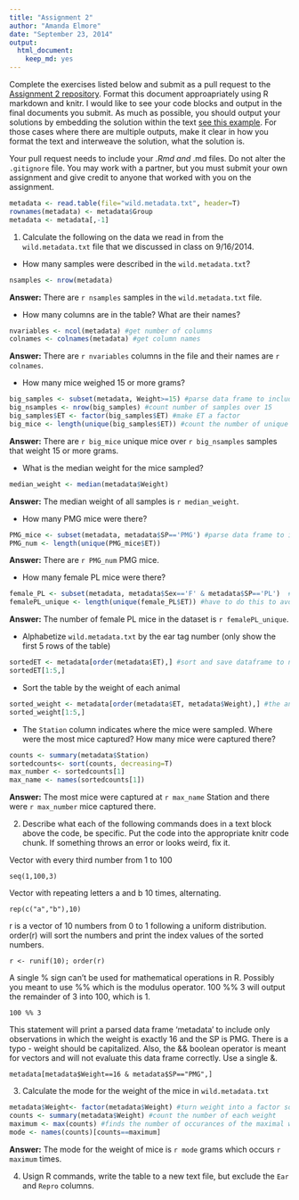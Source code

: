 ```yaml
---
title: "Assignment 2"
author: "Amanda Elmore"
date: "September 23, 2014"
output:
  html_document:
    keep_md: yes
---
```


Complete the exercises listed below and submit as a pull request to the [Assignment 2 repository](http://www.github.com/microbialinformatics/assignment02).  Format this document approapriately using R markdown and knitr. I would like to see your code blocks and output in the final documents you submit. As much as possible, you should output your solutions by embedding the solution within the text [see this example](https://github.com/microbialinformatics/assignment02/blob/master/example.Rmd). For those cases where there are multiple outputs, make it clear in how you format the text and interweave the solution, what the solution is.

Your pull request needs to include your *.Rmd and *.md files. Do not alter the `.gitignore` file. You may work with a partner, but you must submit your own assignment and give credit to anyone that worked with you on the assignment.

```r
metadata <- read.table(file="wild.metadata.txt", header=T)
rownames(metadata) <- metadata$Group
metadata <- metadata[,-1]
```

1.  Calculate the following on the data we read in from the `wild.metadata.txt` file that we discussed in class on 9/16/2014.

  * How many samples were described in the `wild.metadata.txt`?
  
```r
nsamples <- nrow(metadata)
```

**Answer:** There are `r nsamples` samples in the `wild.metadata.txt` file.
  
  
  * How many columns are in the table? What are their names?

```r
nvariables <- ncol(metadata) #get number of columns
colnames <- colnames(metadata) #get column names
```

**Answer:** There are `r nvariables` columns in the file and their names are `r colnames`.
  
  * How many mice weighed 15 or more grams?
```r
big_samples <- subset(metadata, Weight>=15) #parse data frame to include only heavy samples
big_nsamples <- nrow(big_samples) #count number of samples over 15
big_samples$ET <- factor(big_samples$ET) #make ET a factor 
big_mice <- length(unique(big_samples$ET)) #count the number of unique mice over 15 grams
```

**Answer:** There are `r big_mice` unique mice over `r big_nsamples` samples that weight 15 or more grams.
  
  * What is the median weight for the mice sampled?
```r
median_weight <- median(metadata$Weight)
```

**Answer:** The median weight of all samples is `r median_weight`.
  
  * How many PMG mice were there?
```r
PMG_mice <- subset(metadata, metadata$SP=='PMG') #parse data frame to include only PMG mice
PMG_num <- length(unique(PMG_mice$ET))
```

**Answer:** There are `r PMG_num` PMG mice.
  
  * How many female PL mice were there?
```r
female_PL <- subset(metadata, metadata$Sex=='F' & metadata$SP=='PL')  #parse data table to be only female PL mice
femalePL_unique <- length(unique(female_PL$ET)) #have to do this to avoid repeat samples from same mouse
```

**Answer:** The number of female PL mice in the dataset is `r femalePL_unique `.

  * Alphabetize `wild.metadata.txt` by the ear tag number (only show the first 5 rows of the table)
  
```r
sortedET <- metadata[order(metadata$ET),] #sort and save dataframe to new varible
sortedET[1:5,]
```  
  
  
  * Sort the table by the weight of each animal
```r
sorted_weight <- metadata[order(metadata$ET, metadata$Weight),] #the animals are sorted and each animal is sorted by weight
sorted_weight[1:5,]
```  

  * The `Station` column indicates where the mice were sampled. Where were the most mice captured? How many mice were captured there?
```r
counts <- summary(metadata$Station)
sortedcounts<- sort(counts, decreasing=T)
max_number <- sortedcounts[1]
max_name <- names(sortedcounts[1])
```
  
**Answer:** The most mice were captured at `r max_name` Station and there were `r max_number` mice captured there.

2.	Describe what each of the following commands does in a text block above the code, be specific. Put the code into the appropriate knitr code chunk. If something throws an error or looks weird, fix it.


Vector with every third number from 1 to 100 
```
seq(1,100,3)

```

Vector with repeating letters a and b 10 times, alternating.
```
rep(c("a","b"),10)
```

r is a vector of 10 numbers from 0 to 1 following a uniform distribution. order(r) will sort the numbers and print the index values of the sorted numbers.
```
r <- runif(10); order(r)
```

A single % sign can't be used for mathematical operations in R. Possibly you meant to use %% which is the modulus operator. 100 %% 3 will output the remainder of 3 into 100, which is 1.
```
100 %% 3
```

This statement will print a parsed data frame 'metadata' to include only observations in which the weight is exactly 16 and the SP is PMG. There is a typo - weight should be capitalized. Also, the && boolean operator is meant for vectors and will not evaluate this data frame correctly. Use a single &.
```
metadata[metadata$Weight==16 & metadata$SP=="PMG",]
```


3.	Calculate the mode for the weight of the mice in `wild.metadata.txt`
```r
metadata$Weight<- factor(metadata$Weight) #turn weight into a factor so it can be counted
counts <- summary(metadata$Weight) #count the number of each weight
maximum <- max(counts) #finds the number of occurances of the maximal weight(s)
mode <- names(counts)[counts==maximum]
```
**Answer:** The mode for the weight of mice is `r mode` grams which occurs `r maximum` times.

4.	Usign R commands, write the table to a new text file, but exclude the `Ear` and `Repro` columns.




